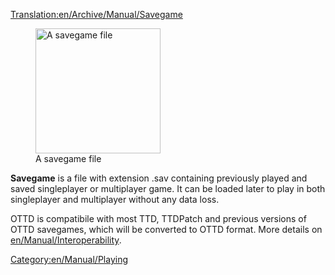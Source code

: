 [[Translation:en/Archive/Manual/Savegame]]

[[File:en/Archive/Manual/Savecode.png|200px|thumb|right|A savegame file]]

'''Savegame''' is a file with extension .sav containing previously played and saved singleplayer or multiplayer game.
It can be loaded later to play in both singleplayer and multiplayer without any data loss.

OTTD is compatibile with most TTD, TTDPatch and previous versions of OTTD savegames, which will be converted to OTTD format. More details on [[en/Manual/Interoperability]].


[[Category:en/Manual/Playing]]